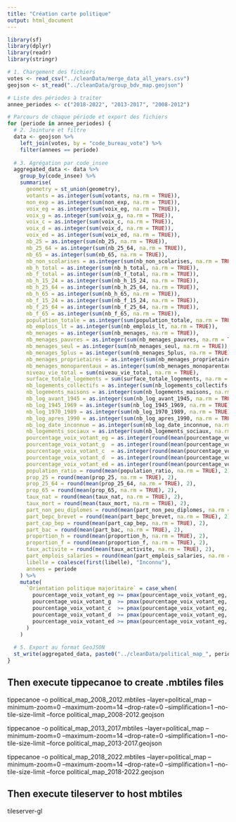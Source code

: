 ```yaml
---
title: "Création carte politique"
output: html_document
---
```


```r
library(sf)
library(dplyr)
library(readr)
library(stringr)
```

```r
# 1. Chargement des fichiers
votes <- read_csv("../cleanData/merge_data_all_years.csv")
geojson <- st_read("../cleanData/group_bdv_map.geojson")

# Liste des périodes à traiter
annee_periodes <- c("2018-2022", "2013-2017", "2008-2012")

# Parcours de chaque période et export des fichiers
for (periode in annee_periodes) {
  # 2. Jointure et filtre
  data <- geojson %>%
    left_join(votes, by = "code_bureau_vote") %>%
    filter(annees == periode)
  
  # 3. Agrégation par code_insee
  aggregated_data <- data %>%
    group_by(code_insee) %>%
    summarise(
      geometry = st_union(geometry),
      votants = as.integer(sum(votants, na.rm = TRUE)),
      non_exp = as.integer(sum(non_exp, na.rm = TRUE)),
      voix_eg = as.integer(sum(voix_eg, na.rm = TRUE)),
      voix_g = as.integer(sum(voix_g, na.rm = TRUE)),
      voix_c = as.integer(sum(voix_c, na.rm = TRUE)),
      voix_d = as.integer(sum(voix_d, na.rm = TRUE)),
      voix_ed = as.integer(sum(voix_ed, na.rm = TRUE)),
      nb_25 = as.integer(sum(nb_25, na.rm = TRUE)),
      nb_25_64 = as.integer(sum(nb_25_64, na.rm = TRUE)),
      nb_65 = as.integer(sum(nb_65, na.rm = TRUE)),
      nb_non_scolarises = as.integer(sum(nb_non_scolarises, na.rm = TRUE)),
      nb_h_total = as.integer(sum(nb_h_total, na.rm = TRUE)),
      nb_f_total = as.integer(sum(nb_f_total, na.rm = TRUE)),
      nb_h_15_24 = as.integer(sum(nb_h_15_24, na.rm = TRUE)),
      nb_h_25_64 = as.integer(sum(nb_h_25_64, na.rm = TRUE)),
      nb_h_65 = as.integer(sum(nb_h_65, na.rm = TRUE)),
      nb_f_15_24 = as.integer(sum(nb_f_15_24, na.rm = TRUE)),
      nb_f_25_64 = as.integer(sum(nb_f_25_64, na.rm = TRUE)),
      nb_f_65 = as.integer(sum(nb_f_65, na.rm = TRUE)),
      population_totale = as.integer(sum(population_totale, na.rm = TRUE)),
      nb_emplois_lt = as.integer(sum(nb_emplois_lt, na.rm = TRUE)),
      nb_menages = as.integer(sum(nb_menages, na.rm = TRUE)),
      nb_menages_pauvres = as.integer(sum(nb_menages_pauvres, na.rm = TRUE)),
      nb_menages_seul = as.integer(sum(nb_menages_seul, na.rm = TRUE)),
      nb_menages_5plus = as.integer(sum(nb_menages_5plus, na.rm = TRUE)),
      nb_menages_proprietaires = as.integer(sum(nb_menages_proprietaires, na.rm = TRUE)),
      nb_menages_monoparentaux = as.integer(sum(nb_menages_monoparentaux, na.rm = TRUE)),
      niveau_vie_total = sum(niveau_vie_total, na.rm = TRUE),
      surface_totale_logements = sum(surface_totale_logements, na.rm = TRUE),
      nb_logements_collectifs = as.integer(sum(nb_logements_collectifs, na.rm = TRUE)),
      nb_logements_maisons = as.integer(sum(nb_logements_maisons, na.rm = TRUE)),
      nb_log_avant_1945 = as.integer(sum(nb_log_avant_1945, na.rm = TRUE)),
      nb_log_1945_1969 = as.integer(sum(nb_log_1945_1969, na.rm = TRUE)),
      nb_log_1970_1989 = as.integer(sum(nb_log_1970_1989, na.rm = TRUE)),
      nb_log_apres_1990 = as.integer(sum(nb_log_apres_1990, na.rm = TRUE)),
      nb_log_date_inconnue = as.integer(sum(nb_log_date_inconnue, na.rm = TRUE)),
      nb_logements_sociaux = as.integer(sum(nb_logements_sociaux, na.rm = TRUE)),
      pourcentage_voix_votant_eg = as.integer(round(mean(pourcentage_voix_votant_eg, na.rm = TRUE), 0)),
      pourcentage_voix_votant_g  = as.integer(round(mean(pourcentage_voix_votant_g,  na.rm = TRUE), 0)),
      pourcentage_voix_votant_c  = as.integer(round(mean(pourcentage_voix_votant_c,  na.rm = TRUE), 0)),
      pourcentage_voix_votant_d  = as.integer(round(mean(pourcentage_voix_votant_d,  na.rm = TRUE), 0)),
      pourcentage_voix_votant_ed = as.integer(round(mean(pourcentage_voix_votant_ed, na.rm = TRUE), 0)),
      population_ratio = round(mean(population_ratio, na.rm = TRUE), 2),
      prop_25 = round(mean(prop_25, na.rm = TRUE), 2),
      prop_25_64 = round(mean(prop_25_64, na.rm = TRUE), 2),
      prop_65 = round(mean(prop_65, na.rm = TRUE), 2),
      taux_nat = round(mean(taux_nat, na.rm = TRUE), 2),
      taux_mort = round(mean(taux_mort, na.rm = TRUE), 2),
      part_non_peu_diplomes = round(mean(part_non_peu_diplomes, na.rm = TRUE), 2),
      part_bepc_brevet = round(mean(part_bepc_brevet, na.rm = TRUE), 2),
      part_cap_bep = round(mean(part_cap_bep, na.rm = TRUE), 2),
      part_bac = round(mean(part_bac, na.rm = TRUE), 2),
      proportion_h = round(mean(proportion_h, na.rm = TRUE), 2),
      proportion_f = round(mean(proportion_f, na.rm = TRUE), 2),
      taux_activite = round(mean(taux_activite, na.rm = TRUE), 2),
      part_emplois_salaries = round(mean(part_emplois_salaries, na.rm = TRUE), 2),
      libelle = coalesce(first(libelle), "Inconnu"),
      annees = periode
    ) %>%
    mutate(
      `Orientation politique majoritaire` = case_when(
        pourcentage_voix_votant_eg >= pmax(pourcentage_voix_votant_eg, pourcentage_voix_votant_g, pourcentage_voix_votant_c, pourcentage_voix_votant_d, pourcentage_voix_votant_ed, na.rm = TRUE) ~ "Extrême Gauche",
        pourcentage_voix_votant_g  >= pmax(pourcentage_voix_votant_eg, pourcentage_voix_votant_g, pourcentage_voix_votant_c, pourcentage_voix_votant_d, pourcentage_voix_votant_ed, na.rm = TRUE) ~ "Gauche",
        pourcentage_voix_votant_c  >= pmax(pourcentage_voix_votant_eg, pourcentage_voix_votant_g, pourcentage_voix_votant_c, pourcentage_voix_votant_d, pourcentage_voix_votant_ed, na.rm = TRUE) ~ "Centre",
        pourcentage_voix_votant_d  >= pmax(pourcentage_voix_votant_eg, pourcentage_voix_votant_g, pourcentage_voix_votant_c, pourcentage_voix_votant_d, pourcentage_voix_votant_ed, na.rm = TRUE) ~ "Droite",
        pourcentage_voix_votant_ed >= pmax(pourcentage_voix_votant_eg, pourcentage_voix_votant_g, pourcentage_voix_votant_c, pourcentage_voix_votant_d, pourcentage_voix_votant_ed, na.rm = TRUE) ~ "Extrême Droite"
      )
    )
  
  # 5. Export au format GeoJSON
  st_write(aggregated_data, paste0("../cleanData/political_map_", periode, ".geojson"), delete_dsn = TRUE)
}
```

## Then execute tippecanoe to create .mbtiles files

tippecanoe -o political_map_2008_2012.mbtiles --layer=political_map --minimum-zoom=0 --maximum-zoom=14 --drop-rate=0 --simplification=1 --no-tile-size-limit --force political_map_2008-2012.geojson

tippecanoe -o political_map_2013_2017.mbtiles --layer=political_map --minimum-zoom=0 --maximum-zoom=14 --drop-rate=0 --simplification=1 --no-tile-size-limit --force political_map_2013-2017.geojson

tippecanoe -o political_map_2018_2022.mbtiles --layer=political_map --minimum-zoom=0 --maximum-zoom=14 --drop-rate=0 --simplification=1 --no-tile-size-limit --force political_map_2018-2022.geojson

## Then execute tileserver to host mbtiles

tileserver-gl